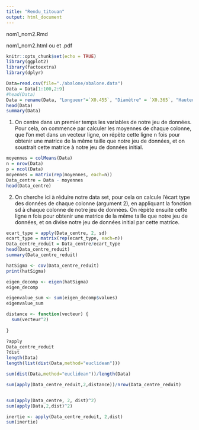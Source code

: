 ```yaml
---
title: "Rendu_titouan"
output: html_document
---
```



nom1_nom2.Rmd

nom1_nom2.html ou et .pdf

```r
knitr::opts_chunk$set(echo = TRUE)
library(ggplot2)
library(factoextra)
library(dplyr)
```

```r
Data=read.csv(file="./abalone/abalone.data")
Data = Data[1:100,2:9]
#head(Data)
Data = rename(Data, "Longueur"=`X0.455`, "Diamètre" = `X0.365`, "Hauteur" = `X0.095`, "Poids_Total"=`X0.514`, "Poids_Décortiqué"=`X0.2245`,"Poids_Viscères"=`X0.101`,"Poids_Coquille"=`X0.15`, "Anneaux"=`X15`)
head(Data)
summary(Data)
```

1) On centre dans un premier temps les variables de notre jeu de données. 
Pour cela, on commence par calculer les moyennes de chaque colonne, que l'on met dans un vecteur ligne, on répète cette ligne n fois pour obtenir une matrice de la même taille que notre jeu de données, et on soustrait cette matrice à notre jeu de données initial.
```r
moyennes = colMeans(Data)
n = nrow(Data)
p = ncol(Data)
moyennes = matrix(rep(moyennes, each=n))
Data_centre = Data - moyennes
head(Data_centre)
```
2) On cherche ici à réduire notre data set, pour cela on calcule l'écart type des données de chaque colonne (argument 2), en appliquant la fonction sd à chaque colonne de notre jeu de données. On répète ensuite cette ligne n fois pour obtenir une matrice de la même taille que notre jeu de données, et on divise notre jeu de données initial par cette matrice.

```r

ecart_type = apply(Data_centre, 2, sd)
ecart_type = matrix(rep(ecart_type, each=n))
Data_centre_reduit = Data_centre/ecart_type
head(Data_centre_reduit)
summary(Data_centre_reduit)
```

```r
hatSigma <- cov(Data_centre_reduit)
print(hatSigma)

```


```r
eigen_decomp <- eigen(hatSigma)
eigen_decomp

eigenvalue_sum <- sum(eigen_decomp$values)
eigenvalue_sum
```

```r

distance <- function(vecteur) {
  sum(vecteur^2)
  
}

```

```r
?apply
Data_centre_reduit
?dist
length(Data)
length(list(dist(Data,method="euclidean")))

sum(dist(Data,method="euclidean"))/length(Data)

sum(apply(Data_centre_reduit,2,distance))/nrow(Data_centre_reduit)


sum(apply(Data_centre, 2, dist)^2)
sum(apply(Data,2,dist)^2)

inertie <- apply(Data_centre_reduit, 2,dist)
sum(inertie)

```
































